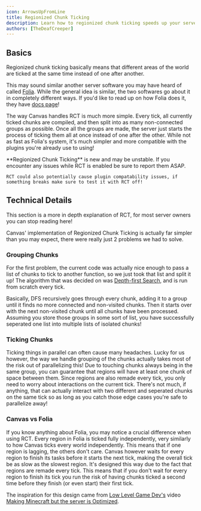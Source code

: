```yaml
---
icon: ArrowsUpFromLine
title: Regionized Chunk Ticking
description: Learn how to regionized chunk ticking speeds up your server.
authors: [TheDeafCreeper]
---
```



## Basics

Regionized chunk ticking basically means that different areas of the world are ticked at the same time instead of one after another.

This may sound similar another server software you may have heard of called [Folia](https://github.com/PaperMC/Folia).
While the general idea is similar, the two softwares go about it in completely different ways. If you'd like to read up on how Folia does it, they have [docs page](https://docs.papermc.io/folia/reference/region-logic)!

The way Canvas handles RCT is much more simple. Every tick, all currently ticked chunks are compiled, and then split into as many non-connected groups as possible.
Once all the groups are made, the server just starts the process of ticking them all at once instead of one after the other.
While not as fast as Folia's system, it's much simpler and more compatible with the plugins you're already use to using!

<Callout type='warn'>
    **Regionized Chunk Ticking** is new and may be unstable. If you encounter any issues while RCT is enabled be sure to report them ASAP.

    RCT could also potentially cause plugin compatability issues, if something breaks make sure to test it with RCT off!
</Callout>

## Technical Details

<Callout type='info'>
    This section is a more in depth explanation of RCT, for most server owners you can stop reading here!
</Callout>

Canvas' implementation of Regionized Chunk Ticking is actually far simpler than you may expect, there were really just 2 problems we had to solve.

### Grouping Chunks
For the first problem, the current code was actually nice enough to pass a list of chunks to tick to another function, so we just took that list and split it up!
The algorithm that was decided on was [Depth-first Search](https://en.wikipedia.org/wiki/Depth-first_search), and is run from scratch every tick.

Basically, DFS recursively goes through every chunk, adding it to a group until it finds no more connected and non-visited chunks. Then it starts over with the next non-visited chunk until all chunks have been processed.
Assuming you store those groups in some sort of list, you have successfully seperated one list into multiple lists of isolated chunks!

### Ticking Chunks
Ticking things in parallel can often cause many headaches. Lucky for us however, the way we handle grouping of the chunks actually takes most of the risk out of parallelizing this!
Due to touching chunks always being in the same group, you can guarantee that regions will have at least one chunk of space between them. Since regions are also remade every tick, you only need to worry about interactions on the current tick.
There's not much, if anything, that can actually interact with two different and seperated chunks on the same tick so as long as you catch those edge cases you're safe to parallelize away!

### Canvas vs Folia
If you know anything about Folia, you may notice a crucial difference when using RCT. Every region in Folia is ticked fully independently, very similarly to how Canvas ticks every world independently.
This means that if one region is lagging, the others don't care. Canvas however waits for every region to finish its tasks before it starts the next tick, making the overall tick be as slow as the slowest region.
It's designed this way due to the fact that regions are remade every tick. This means that if you don't wait for every region to finish its tick you run the risk of having chunks ticked a second time before they finish (or even start) their first tick.

The inspiration for this design came from [Low Level Game Dev's](https://www.youtube.com/@lowlevelgamedev9330) video [Making Minecraft but the server is Optimized](https://www.youtube.com/watch?v=0f0uH33X6ko).